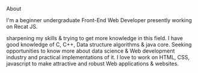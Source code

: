 About

I'm a beginner undergraduate Front-End Web Developer presently working on Recat JS.

sharpening my skills & trying to get more knowledge in this field. I have good knowledge of C, C++, Data structure algorithms & java core. Seeking opportunities to know more about data science & Web development industry and practical implementations of it. I love to work on HTML, CSS, javascript to make attractive and robust Web applications & websites.